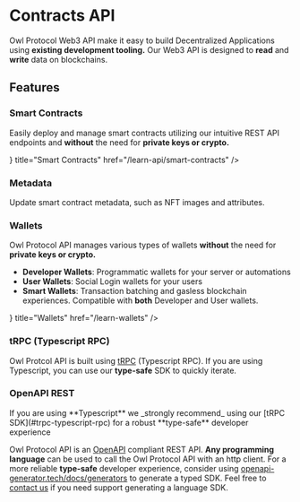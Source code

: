 
# Contracts API
Owl Protocol Web3 API make it easy to build Decentralized Applications using **existing development tooling.** Our Web3 API is designed to **read** and **write** data on blockchains.

## Features
### Smart Contracts
Easily deploy and manage smart contracts utilizing our intuitive REST API endpoints and **without** the need for **private keys or crypto.**

<Cards>
    <Cards.Card
        icon={<ChevronRightIcon />}
        title="Smart Contracts"
        href="/learn-api/smart-contracts"
    />
</Cards>

### Metadata
Update smart contract metadata, such as NFT images and attributes.

### Wallets
Owl Protocol API manages various types of wallets **without** the need for **private keys or crypto.**
* **Developer Wallets**: Programmatic wallets for your server or automations
* **User Wallets**: Social Login wallets for your users
* **Smart Wallets**: Transaction batching and gasless blockchain experiences. Compatible with **both** Developer and User wallets.

<Cards>
    <Cards.Card
        icon={<ChevronRightIcon />}
        title="Wallets"
        href="/learn-wallets"
    />
</Cards>

### tRPC (Typescript RPC)
Owl Protcol API is built using [tRPC](https://trpc.io/docs/client) (Typescript RPC). If you are using Typescript, you can use our **type-safe** SDK to quickly iterate.

### OpenAPI REST
<Callout type="warning">
If you are using **Typescript** we _strongly recommend_ using our [tRPC SDK](#trpc-typescript-rpc) for a robust **type-safe** developer experience
</Callout>

Owl Protocol API is an [OpenAPI](https://swagger.io/specification/) compliant REST API. **Any programming language** can be used to call the Owl Protocol API with an http client. For a more reliable **type-safe** developer experience, consider using [openapi-generator.tech/docs/generators](https://openapi-generator.tech/docs/generators) to generate a typed SDK. Feel free to [contact us](contact.owl.build) if you need support generating a language SDK.



